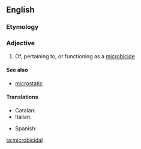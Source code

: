 ==English==

===Etymology===
{{suffix|microbicide|al}}

===Adjective===
{{en-adj}}

# Of, pertaining to, or functioning as a [[microbicide]]

====See also====
*[[microstatic]]

====Translations====
{{trans-top|of, pertaining to, or functioning as a microbicide}}
* Catalan: {{t|ca|microbicida}}
* Italian: {{t|it|microbicida}}
{{trans-mid}}
* Spanish: {{t|es|microbicida}}
{{trans-bottom}}

[[ta:microbicidal]]